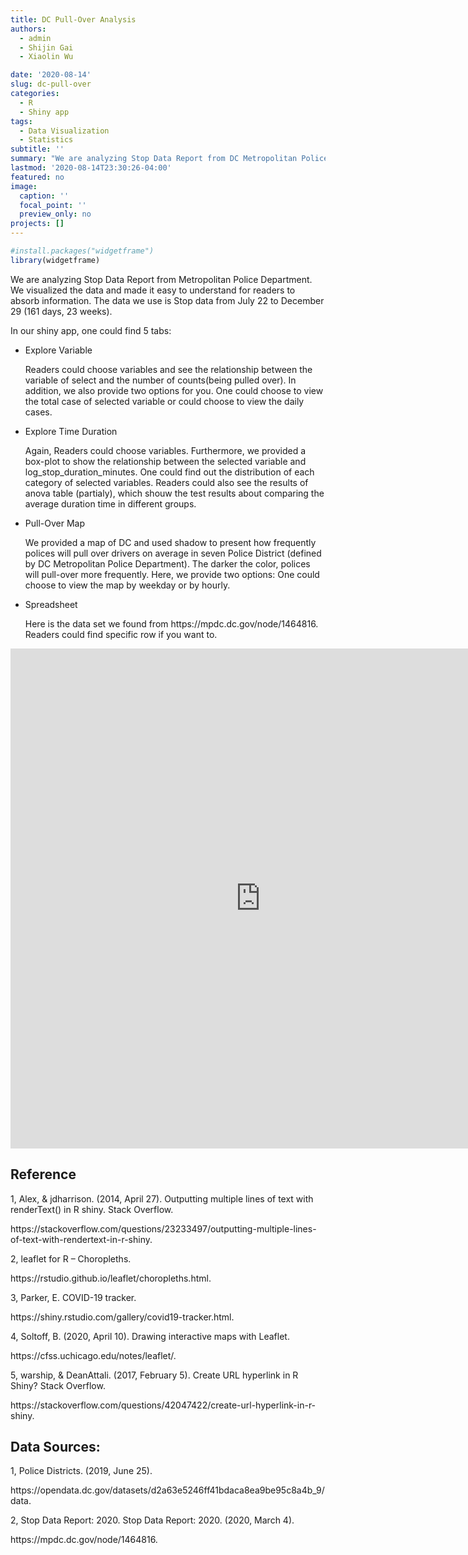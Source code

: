 ```yaml
---
title: DC Pull-Over Analysis
authors: 
  - admin
  - Shijin Gai
  - Xiaolin Wu

date: '2020-08-14'
slug: dc-pull-over
categories:
  - R
  - Shiny app
tags:
  - Data Visualization
  - Statistics
subtitle: ''
summary: "We are analyzing Stop Data Report from DC Metropolitan Police Department, and visualizing the data and made it easy to understand for readers to absorb information."
lastmod: '2020-08-14T23:30:26-04:00'
featured: no
image:
  caption: ''
  focal_point: ''
  preview_only: no
projects: []
---
```


```r
#install.packages("widgetframe")
library(widgetframe)
```


We are analyzing Stop Data Report from Metropolitan Police Department. We visualized the data and made it easy to understand for readers to absorb information. The data we use is Stop data from July 22 to December 29 (161 days, 23 weeks).

In our shiny app, one could find 5 tabs:

* Explore Variable
  
  Readers could choose variables and see the relationship between the variable of select and the number of counts(being pulled over). In addition, we also provide two options for you. One could choose to view the total case of selected variable or could choose to view the daily cases. 
	  						

* Explore Time Duration
	
	Again, Readers could choose variables. Furthermore, we provided a box-plot to show the relationship between the selected variable and log_stop_duration_minutes. One could find out the distribution of each category of selected variables. Readers could also see the results of anova table (partialy), which shouw the test results about comparing the average duration time in different groups.
		
* Pull-Over Map
    
    We provided a map of DC and used shadow to present how frequently polices will pull over drivers on average in seven Police District (defined by DC Metropolitan Police Department). The darker the color, polices will pull-over more frequently. Here, we provide two options: One could choose to view the map by weekday or by hourly.
		
* Spreadsheet
	
	Here is the data set we found from https://mpdc.dc.gov/node/1464816. Readers could find specific row if you want to.
	  
<iframe height="800" width="800" frameborder="no" src="https://rs9595.shinyapps.io/test2/"> </iframe>
		
## Reference
1, Alex, &amp; jdharrison. (2014, April 27). Outputting multiple lines of text with renderText() in R shiny. Stack Overflow.

https://stackoverflow.com/questions/23233497/outputting-multiple-lines-of-text-with-rendertext-in-r-shiny.			

2, leaflet for R -- Choropleths. 

https://rstudio.github.io/leaflet/choropleths.html.

3, Parker, E. COVID-19 tracker.  

https://shiny.rstudio.com/gallery/covid19-tracker.html.

4, Soltoff, B. (2020, April 10). Drawing interactive maps with Leaflet. 

https://cfss.uchicago.edu/notes/leaflet/.

5, warship, &amp; DeanAttali. (2017, February 5). Create URL hyperlink in R Shiny? Stack Overflow. 

https://stackoverflow.com/questions/42047422/create-url-hyperlink-in-r-shiny.
	           
## Data Sources:

1, Police Districts. (2019, June 25).

https://opendata.dc.gov/datasets/d2a63e5246ff41bdaca8ea9be95c8a4b_9/data.

2, Stop Data Report: 2020. Stop Data Report: 2020. (2020, March 4).

https://mpdc.dc.gov/node/1464816.
